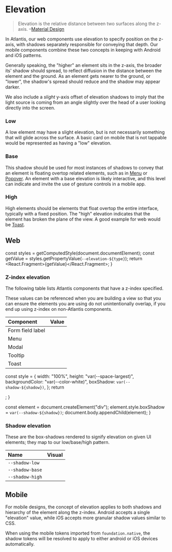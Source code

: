 
<Meta title="Design/Elevations" />

# Elevation

> Elevation is the relative distance between two surfaces along the z-axis.
> –[Material Design](https://material.io/design/environment/elevation.html)

In Atlantis, our web components use elevation to specify position on the z-axis,
with shadows separately responsible for conveying that depth. Our mobile
components combine these two concepts in keeping with Android and iOS patterns.

Generally speaking, the "higher" an element sits in the z-axis, the broader its'
shadow should spread, to reflect diffusion in the distance between the element
and the ground. As an element gets nearer to the ground, or "lower", the
shadow's spread should reduce and the shadow may appear darker.

We also include a _slight_ y-axis offset of elevation shadows to imply that the
light source is coming from an angle slightly over the head of a user looking
directly into the screen.

### Low

<Example of="low" />

A low element may have a slight elevation, but is not necessarily something that
will glide across the surface. A basic card on mobile that is not tappable would
be represented as having a "low" elevation.

### Base

<Example of="base" />

This shadow should be used for most instances of shadows to convey that an
element is floating overtop related elements, such as in
[Menu](../?path=/docs/components-navigation-menu--menu) or
[Popover](../?path=/docs/components-overlays-popover--popover). An element with
a base elevation is likely interactive, and this level can indicate and invite
the use of gesture controls in a mobile app.

### High

<Example of="high" />

High elements should be elements that float overtop the entire interface,
typically with a fixed position. The "high" elevation indicates that the element
has broken the plane of the view. A good example for web would be
[Toast](../?path=/docs/components-status-and-feedback-toast--toast).

## Web

  const styles = getComputedStyle(document.documentElement);
  const getValue = styles.getPropertyValue(`--elevation-${type}`);
  return <React.Fragment>{getValue}</React.Fragment>;
}

### Z-index elevation

The following table lists Atlantis components that have a z-index specified.

These values can be referenced when you are building a view so that you can
ensure the elements you are using do not unintentionally overlap, if you end up
using z-index on non-Atlantis components.

| Component        | Value                  |
| :--------------- | :--------------------- |
| Form field label | <Value of="base" />    |
| Menu             | <Value of="menu" />    |
| Modal            | <Value of="modal" />   |
| Tooltip          | <Value of="tooltip" /> |
| Toast            | <Value of="toast" />   |

  const style = {
    width: "100%",
    height: "var(--space-largest)",
    backgroundColor: "var(--color-white)",
    boxShadow: `var(--shadow-${shadow})`,
  };
  return <div style={style} />;
}

  const element = document.createElement("div");
  element.style.boxShadow = `var(--shadow-${shadow})`;
  document.body.appendChild(element);
}

### Shadow elevation

These are the box-shadows rendered to signify elevation on given UI elements;
they map to our low/base/high pattern.

| Name            | Visual                |
| :-------------- | :-------------------- |
| `--shadow-low`  | <Example of="low" />  |
| `--shadow-base` | <Example of="base" /> |
| `--shadow-high` | <Example of="high" /> |

## Mobile

For mobile designs, the concept of elevation applies to both shadows and
hierarchy of the element along the z-index. Android accepts a single "elevation"
value, while iOS accepts more granular shadow values similar to CSS.

When using the mobile tokens imported from `foundation.native`, the shadow
tokens will be resolved to apply to either android or iOS devices automatically.
